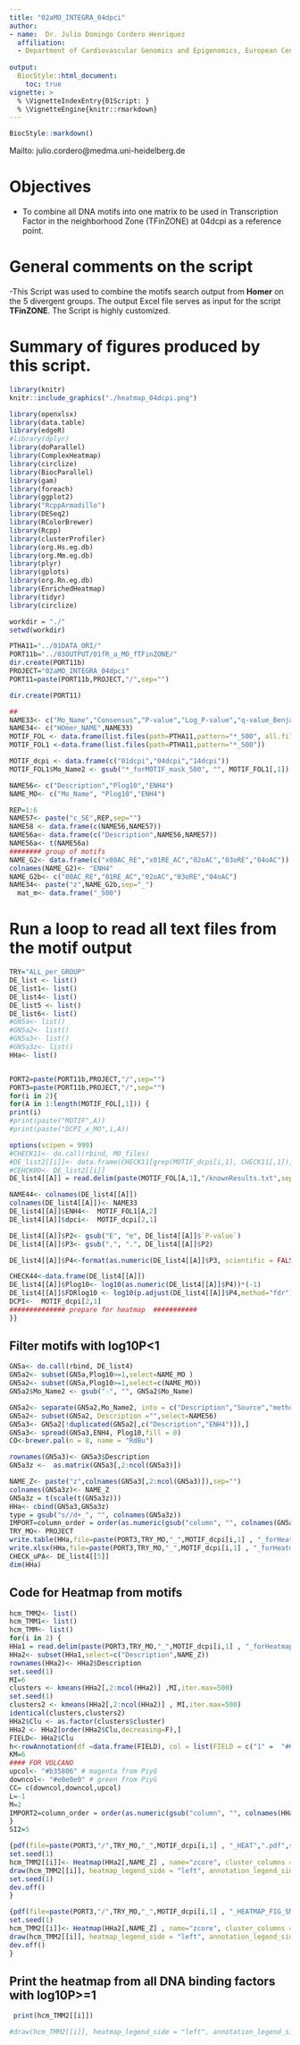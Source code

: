 ```yaml
---
title: "02aMO_INTEGRA_04dpci"
author:
- name:  Dr. Julio Domingo Cordero Henriquez
  affiliation: 
  - Department of Cardiovascular Genomics and Epigenomics, European Center for Angioscience (ECAS), Medical Faculty Mannheim, Heidelberg University, Mannheim, Germany
  
output:
  BiocStyle::html_document:
    toc: true
vignette: >
  % \VignetteIndexEntry{01Script: }
  % \VignetteEngine{knitr::rmarkdown}
---
```

```r
BiocStyle::markdown()
```

Mailto: julio.cordero@medma.uni-heidelberg.de<br />

# **Objectives**
- To combine all DNA motifs into one matrix to be used in Transcription Factor in the neighborhood Zone (TFinZONE) at 04dcpi as a reference point.<br />

# General comments on the script
-This Script was used to combine the motifs search output from **Homer** on the 5 divergent groups. The output Excel file serves as input for the script **TFinZONE**. The Script is highly customized.




# Summary of figures produced by this script.
```r
library(knitr)
knitr::include_graphics("./heatmap_04dcpi.png")
```



```r
library(openxlsx)
library(data.table)
library(edgeR)
#library(dplyr)
library(doParallel)
library(ComplexHeatmap)
library(circlize)
library(BiocParallel)
library(gam)
library(foreach)
library(ggplot2)
library("RcppArmadillo")
library(DESeq2)
library(RColorBrewer)
library(Rcpp)
library(clusterProfiler)
library(org.Hs.eg.db)
library(org.Mm.eg.db)
library(plyr)
library(gplots)
library(org.Rn.eg.db)
library(EnrichedHeatmap)
library(tidyr)
library(circlize)

```

```r
workdir = "./"
setwd(workdir)

PTHA11="../01DATA_ORI/"
PORT11b="../03OUTPUT/01fR_a_MO_fTFinZONE/"
dir.create(PORT11b)
PROJECT="02aMO_INTEGRA_04dpci"
PORT11=paste(PORT11b,PROJECT,"/",sep="")

dir.create(PORT11)

##
NAME33<- c("Mo_Name","Consensus","P-value","Log_P-value","q-value_Benja","Nor_of_Tar","Per_of_Tar","No_of_Tar_Backg","Per_of_Tar_Backg")
NAME34<- c("HOmer_NAME",NAME33)
MOTIF_FOL <- data.frame(list.files(path=PTHA11,pattern="*_500", all.files = T,full.names = T))
MOTIF_FOL1 <-data.frame(list.files(path=PTHA11,pattern="*_500"))

MOTIF_dcpi <- data.frame(c("01dcpi","04dcpi","14dcpi"))
MOTIF_FOL1$Mo_Name2 <- gsub("*_forMOTIF_mask_500", "", MOTIF_FOL1[,1])

NAME56<- c("Description","Plog10","ENH4")
NAME_MO<- c("Mo_Name", "Plog10","ENH4")

REP=1:6
NAME57<- paste("c_SE",REP,sep="")
NAME58 <- data.frame(c(NAME56,NAME57))
NAME56a<- data.frame(c("Description",NAME56,NAME57))
NAME56a<- t(NAME56a)
######## group of motifs
NAME_G2<- data.frame(c("x00AC_RE","x01RE_AC","02oAC","03oRE","04oAC"))
colnames(NAME_G2)<- "ENH4"
NAME_G2b<- c("00AC_RE","01RE_AC","02oAC","03oRE","04oAC")
NAME34<- paste("z",NAME_G2b,sep="_")
  mat_m<- data.frame("_500")
```

# Run a loop to read all text files from the motif output

```r
TRY="ALL_per_GROUP"
DE_list <- list()
DE_list1<- list()
DE_list4<- list()
DE_list5 <- list()
DE_list6<- list()
#GN5a<- list()
#GN5a2<- list()
#GN5a3<- list()
#GN5a3z<- list()
HHa<- list()


PORT2=paste(PORT11b,PROJECT,"/",sep="")
PORT3=paste(PORT11b,PROJECT,"/",sep="")
for(i in 2){
for(A in 1:length(MOTIF_FOL[,1])) {
print(i)
#print(paste("MOTIF",A))
#print(paste("DCPI_x_MO",i,A))

options(scipen = 999)
#CHECK11<- do.call(rbind, MO_files)
#DE_list2[[i]]<- data.frame(CHECK11[grep(MOTIF_dcpi[i,1], CHECK11[,1]), ])
#CEHCK00<- DE_list2[[i]]
DE_list4[[A]] = read.delim(paste(MOTIF_FOL[A,1],"/knownResults.txt",sep=""),header=T,sep="\t")

NAME44<- colnames(DE_list4[[A]])
colnames(DE_list4[[A]])<- NAME33
DE_list4[[A]]$ENH4<-  MOTIF_FOL1[A,2] 
DE_list4[[A]]$dpci<-  MOTIF_dcpi[2,1] 

DE_list4[[A]]$P2<- gsub("E", "e", DE_list4[[A]]$`P-value`)
DE_list4[[A]]$P3<- gsub(",", ".", DE_list4[[A]]$P2)

DE_list4[[A]]$P4<-format(as.numeric(DE_list4[[A]]$P3, scientific = FALSE))

CHECK44<-data.frame(DE_list4[[A]]) 
DE_list4[[A]]$Plog10<- log10(as.numeric(DE_list4[[A]]$P4))*(-1)
DE_list4[[A]]$FDRlog10 <- log10(p.adjust(DE_list4[[A]]$P4,method="fdr"))*(-1)
DCPI<-  MOTIF_dcpi[2,1]
############## prepare for heatmap  ###########
}}
```

## Filter motifs with log10P<1
```r
GN5a<- do.call(rbind, DE_list4)
GN5a2<- subset(GN5a,Plog10>=1,select=NAME_MO )
GN5a2<- subset(GN5a,Plog10>=1,select=c(NAME_MO))
GN5a2$Mo_Name2 <- gsub("-", "", GN5a2$Mo_Name)

GN5a2<- separate(GN5a2,Mo_Name2, into = c("Description","Source","method"))
GN5a2<- subset(GN5a2, Description ="",select=NAME56)
GN5a3<- GN5a2[!duplicated(GN5a2[,c("Description","ENH4")]),]
GN5a3<- spread(GN5a3,ENH4, Plog10,fill = 0)
CO<-brewer.pal(n = 8, name = "RdBu")

rownames(GN5a3)<- GN5a3$Description
GN5a3z <-  as.matrix(GN5a3[,2:ncol(GN5a3)])

NAME_Z<- paste("z",colnames(GN5a3[,2:ncol(GN5a3)]),sep="")
colnames(GN5a3z)<- NAME_Z
GN5a3z = t(scale(t(GN5a3z)))
HHa<- cbind(GN5a3,GN5a3z)
type = gsub("s//d+_", "", colnames(GN5a3z))
IMPORT=column_order = order(as.numeric(gsub("column", "", colnames(GN5a3z))))
TRY_MO<- PROJECT
write.table(HHa,file=paste(PORT3,TRY_MO,"_",MOTIF_dcpi[i,1] , "_forHeatmap",".txt",sep=""),sep="\t",row.names = F,col.names=T,dec=".",quote = F)
write.xlsx(HHa,file=paste(PORT3,TRY_MO,"_",MOTIF_dcpi[i,1] , "_forHeatmap_ALL",".xlsx", sep=""),rowNames=F,overwrite = T)
CHECK_uPA<- DE_list4[[5]]
dim(HHa)
```


## Code for Heatmap from motifs 
```r
hcm_TMM2<- list()
hcm_TMM1<- list()
hcm_TMM<- list()
for(i in 2) {
HHa1 = read.delim(paste(PORT3,TRY_MO,"_",MOTIF_dcpi[i,1] , "_forHeatmap",".txt",sep=""),header=T,check.names=FALSE, stringsAsFactors=FALSE)
HHa2<- subset(HHa1,select=c("Description",NAME_Z))
rownames(HHa2)<- HHa2$Description
set.seed(1)
MI=6
clusters <- kmeans(HHa2[,2:ncol(HHa2)] ,MI,iter.max=500) 
set.seed(1)
clusters2 <- kmeans(HHa2[,2:ncol(HHa2)] , MI,iter.max=500)
identical(clusters,clusters2)
HHa2$Clu <- as.factor(clusters$cluster)
HHa2 <- HHa2[order(HHa2$Clu,decreasing=F),]
FIELD<- HHa2$Clu
h<-rowAnnotation(df =data.frame(FIELD), col = list(FIELD = c("1" =  "#66C2A5","2" = "#999999", "3"="#8DA0CB","4"="#c51b7d","5"="#A6D854","6"="black")))
KM=6
#### FOR VOLCANO
upcol<- "#b35806" # magenta from PiyG
downcol<- "#e0e0e0" # green from PiyG
CC= c(downcol,downcol,upcol)
L=-1
M=2
IMPORT2=column_order = order(as.numeric(gsub("column", "", colnames(HHa2[,NAME_Z]))))
}
SI2=5
```

```r
{pdf(file=paste(PORT3,"/",TRY_MO,"_",MOTIF_dcpi[i,1] , "_HEAT",".pdf",sep=""), width=6, height=36) 
set.seed(1)
hcm_TMM2[[i]]<- Heatmap(HHa2[,NAME_Z] , name="zcore", cluster_columns = F,cluster_rows = T, col=colorRamp2(c(L, 0, M), CC), show_row_names = T,  row_names_gp = gpar(fontsize = SI2),  show_column_names = T,km= MI,column_order = IMPORT2,column_title=paste(PROJECT,sep=""))
draw(hcm_TMM2[[i]], heatmap_legend_side = "left", annotation_legend_side = "left", merge_legend = TRUE)
set.seed(1)
dev.off()
}

{pdf(file=paste(PORT3,"/",TRY_MO,"_",MOTIF_dcpi[i,1] , "_HEATMAP_FIG_SMALL",".pdf",sep=""), width=4, height=6) 
set.seed(1)
hcm_TMM2[[i]]<- Heatmap(HHa2[,NAME_Z] , name="zcore", cluster_columns = F,cluster_rows = T, col=colorRamp2(c(L, 0, M), CC), show_row_names = T,  row_names_gp = gpar(fontsize = SI2),  show_column_names = T,km= MI,column_order = IMPORT2,column_title=paste(PROJECT,sep=""))
draw(hcm_TMM2[[i]], heatmap_legend_side = "left", annotation_legend_side = "left", merge_legend = TRUE)
dev.off()
}
```
## Print the heatmap from all DNA binding factors with log10P>=1
```r
 print(hcm_TMM2[[i]])

#draw(hcm_TMM2[[i]], heatmap_legend_side = "left", annotation_legend_side = "left", merge_legend = TRUE)
```
